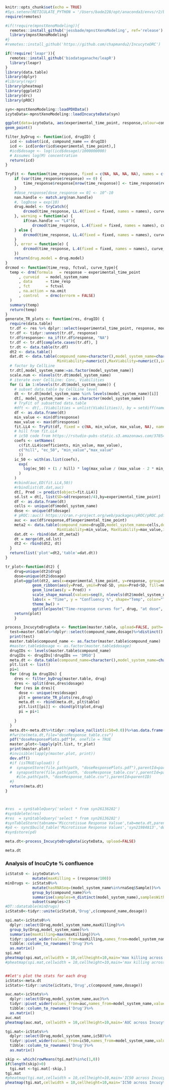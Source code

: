 ```r
knitr::opts_chunk$set(echo = TRUE)
#Sys.setenv(RETICULATE_PYTHON = '/Users/bade228/opt/anaconda3/envs/r2/bin/python3')
require(remotes)

#if(!require(mpnstXenoModeling)){
  remotes::install_github('jessbade/mpnstXenoModeling', ref='release')
  library(mpnstXenoModeling)
#}
#remotes::install_github('https://github.com/chapmandu2/IncucyteDRC')

if(!require('leapr')){
  remotes::install_github('biodataganache/leapR')
  library(leapr)
}
library(data.table)
library(dplyr)
#library(repr)
library(pheatmap)
library(ggplot2)
library(drc)
library(pROC)
```

```r
syn<-mpnstXenoModeling::loadPDXData()
icyteData<-mpnstXenoModeling::loadIncucyteData(syn)
```

```r
ggplot(data=icyteData, aes(experimental_time_point, response,colour=compound_name,shape=model_system_name)) +
geom_point()
```

```r
filter_byDrug <- function(icd, drugID) {
  icd <- subset(icd, compound_name == drugID)
  icd <- icd[order(icd$experimental_time_point),]
  #icd$dosage <- log((icd$dosage)/1000000000)
  # Assumes log(M) concentration
  return(icd)
}

TryFit <- function(time_response, fixed = c(NA, NA, NA, NA), names = c(NA, NA, NA, NA), nan.handle = c("LL4", "L4"), curve_type){
    if (var(time_response$response) == 0) {
        time_response$response[nrow(time_response)] <- time_response$response[nrow(time_response)] + 10^-10
    }
    #dose_response[dose_response == 0] <- 10^-10
    nan.handle <- match.arg(nan.handle)
    #, logDose = exp(10)
    drug.model <- tryCatch({
        drcmod(time_response, LL.4(fixed = fixed, names = names), curve_type)
    }, warning = function(w) {
        if(nan.handle == "L4"){
            drcmod(time_response, L.4(fixed = fixed, names = names), curve_type)
    } else {
        drcmod(time_response, LL.4(fixed = fixed, names = names), curve_type)
    }
    }, error = function(e) {
        drcmod(time_response, L.4(fixed = fixed, names = names), curve_type)
    })
    return(drug.model = drug.model)
}
drcmod <- function(time_resp, fctval, curve_type){
  temp <- drm(formula   = response ~ experimental_time_point
      , curveid   = model_system_name
      , data      = time_resp
      , fct       = fctval
      , na.action = na.omit
      , control   = drmc(errorm = FALSE)
  )
  summary(temp)
  return(temp)
}
generate_TR_plots <- function(res, drugID) {
  require(data.table)
  tr.df <- res %>% dplyr::select(experimental_time_point, response, model_system_name, dosage) #%>% setDT()
  tr.df <- tidyr::unnest(tr.df, response)
  tr.df$response<- na_if(tr.df$response, "NA")
  tr.df <- tr.df[complete.cases(tr.df), ]
  tr.dt <- data.table(tr.df)
  dt2 <- data.table()
  dat.dt <- data.table(compound_name=character(),model_system_name=character(),dosage=numeric(),Hill=numeric(),ec50=numeric(),
                       MinViability=numeric(),MaxViability=numeric(),ic50=numeric(),auc=numeric())
  # factor by CellLine
  tr.dt[,model_system_name:=as.factor(model_system_name)]
  scale.num <- nlevels(tr.dt$model_system_name)
  # iterate over CellLine: Conc, Viabilities
  for (i in 1:nlevels(tr.dt$model_system_name)) {
    # subset data.table by CellLine level
    dt <- tr.dt[model_system_name %in% levels(model_system_name)[i]]
    dt[, model_system_name := as.character(model_system_name)]
    # TryFit of subsetted data.table
    #dft <- dt[,.(Viabilities = unlist(Viabilities)), by = setdiff(names(dt), 'Viabilities')]
    df <- as.data.frame(dt)
    min_value <- min(df$response)
    max_value <- max(df$response)
    fit.LL4 <- TryFit(df, fixed = c(NA, min_value, max_value, NA), names = c("hill", "min_value", "max_value", "ec_50"), nan.handle = "L4", "model_system_name")
    # hill from fit.LL4
    # ic50 code from https://rstudio-pubs-static.s3.amazonaws.com/378543_5b5bda32bf0541a485ccc49efbea680a.html
    coefs <- setNames(
      c(fit.LL4$coefficients, min_value, max_value),
      c("hill", "ec_50", "min_value","max_value"
      ))
    ic_50 <- with(as.list(coefs),
      exp(
        log(ec_50) + (1 / hill) * log(max_value / (max_value - 2 * min_value)) #log(ec_50)
      )
    )
    #cbind(auc,ED(fit.LL4,50))
    #rbindlist(dt.dat,auc)
    dt[, Pred := predict(object=fit.LL4)]
    sd.lst = dt[, list(SD=sd(response)/4),by=experimental_time_point]
    df <- as.data.frame(dt)
    cells <- unique(df$model_system_name)
    dose <- unique(df$dosage)
    # pROC::auc() https://cran.r-project.org/web/packages/pROC/pROC.pdf
    auc <- auc(df$response,df$experimental_time_point)
    meta2 <- data.table(compound_name=drugID,model_system_name=cells,dosage=dose,Hill=coefs['hill'],ec50=coefs['ec_50'],
                       MinViability=min_value, MaxViability=max_value,ic50=ic_50,auc=as.numeric(auc))
    dat.dt <- rbind(dat.dt,meta2)
    dt = merge(dt,sd.lst)
    dt2 <- rbind(dt2, dt)
  }
  return(list('plot'=dt2,'table'=dat.dt))
}

tr_plot<-function(dt2) {
    drug=unique(dt2$drug)
    dose=unique(dt2$dosage)
    plot=ggplot(dt2, aes(x=experimental_time_point, y=response, group=model_system_name, color=model_system_name)) + #, shape=model_system_name
            geom_ribbon(aes(y=Pred, ymin=Pred-SD, ymax=Pred+SD, fill=model_system_name), alpha=0.2, color=NA) +
            geom_line(aes(y = Pred)) +
            scale_shape_manual(values=seq(0, nlevels(dt2$model_system_name))) +
            labs(x = "Time", y = "Confluency %", shape="Temp", color="Temp") +
            theme_bw() +
            ggtitle(paste("Time-response curves for", drug, "at dose", dose, "nM"))
    return(plot)
    }
```

```r
process_IncucyteDrugData <- function(master.table, upload=FALSE, path='.', parentID=NULL){
  test=master.table%>%dplyr::select(compound_name,dosage)%>%distinct()
  print(test)
  master.table$compound_name <- as.factor(master.table$compound_name)
  #master.table$dosage <- as.factor(master.table$dosage)
  drugIDs <- levels(master.table$compound_name)
  drugIDs <- drugIDs[!drugIDs == 'DMSO']
  meta.dt <- data.table(compound_name=character(),model_system_name=character(),dosage=numeric(),Hill=numeric(),ec50=numeric(),MinViability=numeric(),MaxViability=numeric(),ic50=numeric(),auc=numeric())
  plt.list <- list()
  pi=1
  for (drug in drugIDs) {
    dres <- filter_byDrug(master.table, drug)
    dres <- split(dres,dres$dosage)
    for (res in dres){
      dose <- unique(res$dosage)
      plt = generate_TR_plots(res,drug)
      meta.dt <- rbind(meta.dt, plt$table)
      plt.list[[pi]] <- cbind(plt$plot,drug)
      pi = pi+1
      
    }
  }
  meta.dt<-meta.dt%>%tidyr::replace_na(list(ic50=0.0))%>%as.data.frame()
  #fwrite(meta.dt,file="doseResponse_table.csv")
  pdf("doseResponsePlots.pdf")#, onefile = TRUE
  master.plot<-lapply(plt.list, tr_plot)
  print(master.plot)
  #invisible(lapply(master.plot, print))
  dev.off()
  #if (isTRUE(upload)) {
  #  synapseStore(file.path(path, "doseResponsePlots.pdf"),parentId=parentID)
  #  synapseStore(file.path(path, 'doseResponse_table.csv'),parentId=parentID)
     #ile.path(path, "doseResponse_table.csv"),parentId=parentID)
  #}
  return(meta.dt)
}



#res  = syn$tableQuery('select * from syn26136282')
#syn$delete(res)
#res  = syn$tableQuery('select * from syn26136282')
#synTableStore(tabname='Miccrotissue Response Valsue',tab=meta.dt,parentId='syn21984813')
#pd <- sync$build_table('Microtissue Response Values','syn21984813','doseResponse_table.csv')
#syn$store(pd)
```

```r
meta.dt<-process_IncucyteDrugData(icyteData, upload=FALSE)
```

```r
meta.dt
```

### Analysis of IncuCyte % confluence

```r
icStats0 <- icyteData%>%
            mutate(maxKilling = (response/100))
minDrugs <- icStats0%>%
            mutate(hasRNASeq=(model_system_name%in%rnaSeq$Sample))%>%
            group_by(compound_name)%>%
            summarise(samples=n_distinct(model_system_name),samplesWithRNA=count(hasRNASeq==TRUE))%>%
            subset(samples>2)
#DT::datatable(minDrugs)
icStats0<-tidyr::unite(icStats0,'Drug',c(compound_name,dosage))
```

```r
spi.mat<-icStats0%>%
  dplyr::select(Drug,model_system_name,maxKilling)%>%
  group_by(Drug,model_system_name)%>%
  summarise(maxKilling=max(maxKilling))%>%
  tidyr::pivot_wider(values_from=maxKilling,names_from=model_system_name,values_fill=list(maxKilling=0))%>%
  tibble::column_to_rownames('Drug')%>%
  as.matrix()
spi.mat
pheatmap(spi.mat,cellwidth = 10,cellheight=10,main='max killing across Incucyte data')
#pheatmap(spi.mat,cellwidth = 10,cellheight=10,main='max killing across Incucyte data',filename='MK_ic.png')



```

```r
##let's plot the stats for each drug
icStats<-meta.dt
icStats<-tidyr::unite(icStats,'Drug',c(compound_name,dosage))

auc.mat<-icStats%>%
  dplyr::select(Drug,model_system_name,auc)%>%
  tidyr::pivot_wider(values_from=auc,names_from=model_system_name,values_fill=list(auc=0))%>%
  tibble::column_to_rownames('Drug')%>%
  as.matrix()
auc.mat
pheatmap(auc.mat, cellwidth = 10,cellheight=10,main='AUC across Incucyte data')

tgi.mat<-icStats%>%
  dplyr::select(Drug,model_system_name,ic50)%>%
  tidyr::pivot_wider(values_from=ic50,names_from=model_system_name,values_fill=list(ic50=0))%>%
  tibble::column_to_rownames('Drug')%>%
  as.matrix()

skip <- which(rowMeans(tgi.mat)%in%c(1,0))
if(length(skip)>0)
  tgi.mat <-tgi.mat[-skip,]
tgi.mat
#pheatmap(tgi.mat,cellwidth = 10,cellheight=10,main='IC50 across Incucyte data',filename='ic50_ic.png')
pheatmap(tgi.mat,cellwidth = 10,cellheight=10,main='IC50 across Incucyte data')


```

```r

```

